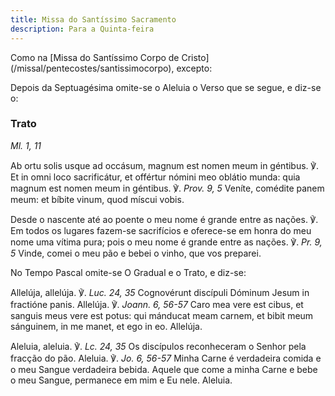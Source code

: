```yaml
---
title: Missa do Santíssimo Sacramento
description: Para a Quinta-feira
---
```


<aside>
Como na [Missa do Santíssimo Corpo de Cristo](/missal/pentecostes/santissimocorpo), excepto:

Depois da Septuagésima omite-se o Aleluia o Verso que se segue, e diz-se o:

</aside>

### Trato

<em>Ml. 1, 11</em>

<div class="side-by-side not-content">

Ab ortu solis usque ad occásum, magnum est nomen meum in géntibus. ℣. Et in
    omni loco sacrificátur, et offértur nómini meo oblátio munda: quia magnum
    est nomen meum in géntibus. ℣. <em>Prov. 9, 5</em> Veníte, comédite panem
    meum: et bíbite vinum, quod míscui vobis.

Desde o nascente até ao poente o meu nome é grande entre as nações. ℣. Em
    todos os lugares fazem-se sacrifícios e oferece-se em honra do meu nome uma
    vítima pura; pois o meu nome é grande entre as nações. ℣. <em>Pr. 9, 5</em>
    Vinde, comei o meu pão e bebei o vinho, que vos preparei.

</div>

<aside>No Tempo Pascal omite-se O Gradual e o Trato, e diz-se:</aside>

<div class="side-by-side not-content">

Allelúja, allelúja. ℣. <em>Luc. 24, 35</em> Cognovérunt discípuli Dóminum
    Jesum in fractióne panis. Allelúja. ℣. <em>Joann. 6, 56-57</em> Caro mea
    vere est cibus, et sanguis meus vere est potus: qui mánducat meam carnem, et
    bibit meum sánguinem, in me manet, et ego in eo. Allelúja.

Aleluia, aleluia. ℣. <em>Lc. 24, 35</em> Os discípulos reconheceram o Senhor
    pela fracção do pão. Aleluia. ℣. <em>Jo. 6, 56-57</em> Minha Carne é
    verdadeira comida e o meu Sangue verdadeira bebida. Aquele que come a minha
    Carne e bebe o meu Sangue, permanece em mim e Eu nele. Aleluia.

</div>
